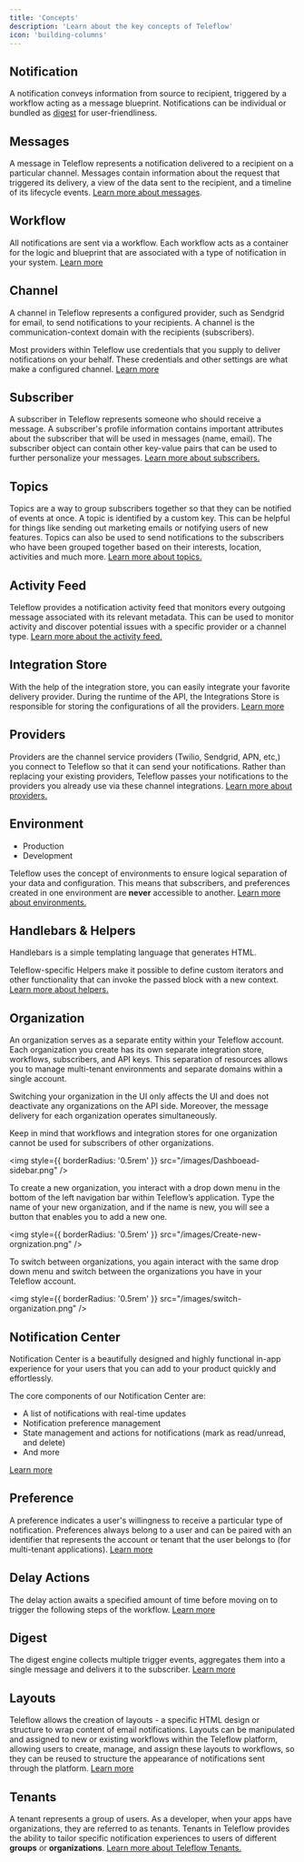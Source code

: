 ```yaml
---
title: 'Concepts'
description: 'Learn about the key concepts of Teleflow'
icon: 'building-columns'
---
```


## Notification

A notification conveys information from source to recipient, triggered by a workflow acting as a message blueprint. Notifications can be individual or bundled as [digest](/workflows/digest) for user-friendliness. 

## Messages

A message in Teleflow represents a notification delivered to a recipient on a particular channel. Messages contain information about the request that triggered its delivery, a view of the data sent to the recipient, and a timeline of its lifecycle events. [Learn more about messages](/workflows/messages).

## Workflow

All notifications are sent via a workflow. Each workflow acts as a container for the logic and blueprint that are associated with a type of notification in your system. [Learn more](/workflows/notification-workflows)

## Channel

A channel in Teleflow represents a configured provider, such as Sendgrid for email, to send notifications to your recipients. A channel is the communication-context domain with the recipients (subscribers). 

Most providers within Teleflow use credentials that you supply to deliver notifications on your behalf. These credentials and other settings are what make a configured channel. [Learn more](/channels-and-providers/introduction)

## Subscriber

A subscriber in Teleflow represents someone who should receive a message. A subscriber's profile information contains important attributes about the subscriber that will be used in messages (name, email). The subscriber object can contain other key-value pairs that can be used to further personalize your messages. [Learn more about subscribers.](/subscribers/subscribers)

## Topics

Topics are a way to group subscribers together so that they can be notified of events at once. A topic is identified by a custom key. This can be helpful for things like sending out marketing emails or notifying users of new features. Topics can also be used to send notifications to the subscribers who have been grouped together based on their interests, location, activities and much more. [Learn more about topics.](/subscribers/topics)

## Activity Feed

Teleflow provides a notification activity feed that monitors every outgoing message associated with its relevant metadata. This can be used to monitor activity and discover potential issues with a specific provider or a channel type. [Learn more about the activity feed.](/activity-feed/introduction)

## Integration Store

With the help of the integration store, you can easily integrate your favorite delivery provider. During the runtime of the API, the Integrations Store is responsible for storing the configurations of all the providers. [Learn more](/channels-and-providers/integration-store)

## Providers

Providers are the channel service providers (Twilio, Sendgrid, APN, etc,) you connect to Teleflow so that it can send your notifications. Rather than replacing your existing providers, Teleflow passes your notifications to the providers you already use via these channel integrations. [Learn more about providers.](/channels-and-providers/introduction)

## Environment

- Production
- Development

Teleflow uses the concept of environments to ensure logical separation of your data and configuration. This means that subscribers, and preferences created in one environment are **never** accessible to another. [Learn more about environments.](/platform/environments) 

## Handlebars & Helpers

Handlebars is a simple templating language that generates HTML. 

Teleflow-specific Helpers make it possible to define custom iterators and other functionality that can invoke the passed block with a new context. [Learn more about helpers.](/content-creation-design/handlebars-helpers)

## Organization

An organization serves as a separate entity within your Teleflow account. Each organization you create has its own separate integration store, workflows, subscribers, and API keys. This separation of resources allows you to manage multi-tenant environments and separate domains within a single account.

Switching your organization in the UI only affects the UI and does not deactivate any organizations on the API side. Moreover, the message delivery for each organization operates simultaneously.

Keep in mind that workflows and integration stores for one organization cannot be used for subscribers of other organizations.

<img
  style={{ borderRadius: '0.5rem' }}
  src="/images/Dashboead-sidebar.png"
/>

To create a new organization, you interact with a drop down menu in the bottom of the left navigation bar within Teleflow’s application. Type the name of your new organization, and if the name is new, you will see a button that enables you to add a new one.

<img
  style={{ borderRadius: '0.5rem' }}
  src="/images/Create-new-orgnization.png"
/>


To switch between organizations, you again interact with the same drop down menu and switch between the organizations you have in your Teleflow account.

<img
  style={{ borderRadius: '0.5rem' }}
  src="/images/switch-organization.png"
/>

## Notification Center

Notification Center is a beautifully designed and highly functional in-app experience for your users that you can add to your product quickly and effortlessly.

The core components of our Notification Center are:

- A list of notifications with real-time updates
- Notification preference management
- State management and actions for notifications (mark as read/unread, and delete)
- And more

[Learn more](/notification-center/introduction)

## Preference

A preference indicates a user's willingness to receive a particular type of notification. Preferences always belong to a user and can be paired with an identifier that represents the account or tenant that the user belongs to (for multi-tenant applications). [Learn more](/subscribers/preferences)

## Delay Actions

The delay action awaits a specified amount of time before moving on to trigger the following steps of the workflow. [Learn more](/workflows/delay-action)

## Digest

The digest engine collects multiple trigger events, aggregates them into a single message and delivers it to the subscriber. [Learn more](/workflows/digest)

## Layouts

Teleflow allows the creation of layouts - a specific HTML design or structure to wrap content of email notifications. Layouts can be manipulated and assigned to new or existing workflows within the Teleflow platform, allowing users to create, manage, and assign these layouts to workflows, so they can be reused to structure the appearance of notifications sent through the platform. [Learn more](/content-creation-design/layouts)

## Tenants

A tenant represents a group of users. As a developer, when your apps have organizations, they are referred to as tenants. Tenants in Teleflow provides the ability to tailor specific notification experiences to users of different **groups** or **organizations**. [Learn more about Teleflow Tenants.](/tenants/introduction)